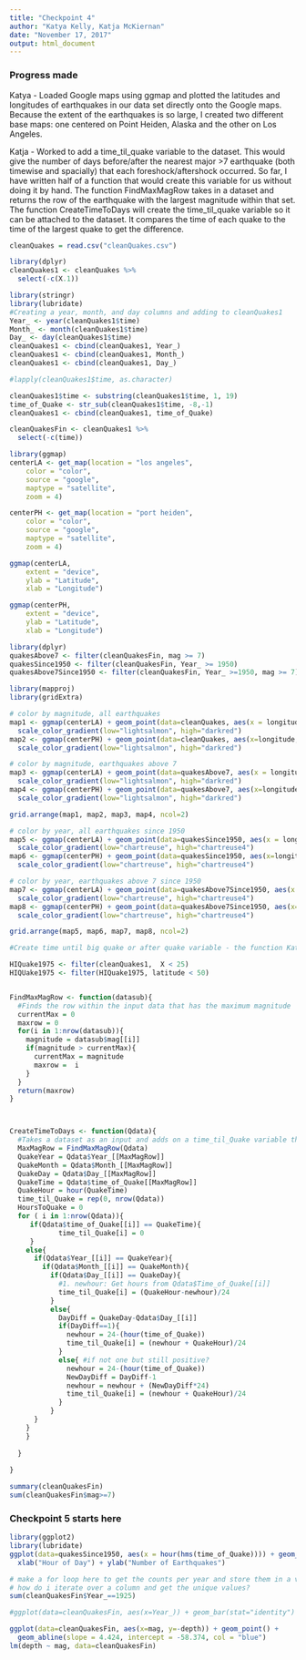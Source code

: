 ```yaml
---
title: "Checkpoint 4"
author: "Katya Kelly, Katja McKiernan"
date: "November 17, 2017"
output: html_document
---
```


### Progress made

Katya - Loaded Google maps using ggmap and plotted the latitudes and longitudes of earthquakes in our data set directly
onto the Google maps. Because the extent of the earthquakes is so large, I created two different base maps: one centered on Point Heiden, Alaska and the other on Los Angeles.

Katja - Worked to add a time_til_quake variable to the dataset. This would give the number of days before/after the nearest major >7 earthquake (both timewise and spacially) that each foreshock/aftershock occurred. So far, I have written half of a function that would create this variable for us without doing it by hand. The function FindMaxMagRow takes in a dataset and returns the row of the earthquake with the largest magnitude within that set. The function CreateTimeToDays will create the time_til_quake variable so it can be attached to the dataset. It compares the time of each quake to the time of the largest quake to get the difference.

```r
cleanQuakes = read.csv("cleanQuakes.csv")

library(dplyr)
cleanQuakes1 <- cleanQuakes %>%
  select(-c(X.1))
```

```r
library(stringr)
library(lubridate)
#Creating a year, month, and day columns and adding to cleanQuakes1
Year_ <- year(cleanQuakes1$time)
Month_ <- month(cleanQuakes1$time)
Day_ <- day(cleanQuakes1$time)
cleanQuakes1 <- cbind(cleanQuakes1, Year_)
cleanQuakes1 <- cbind(cleanQuakes1, Month_)
cleanQuakes1 <- cbind(cleanQuakes1, Day_)

#lapply(cleanQuakes1$time, as.character)

cleanQuakes1$time <- substring(cleanQuakes1$time, 1, 19)
time_of_Quake <- str_sub(cleanQuakes1$time, -8,-1)
cleanQuakes1 <- cbind(cleanQuakes1, time_of_Quake)

cleanQuakesFin <- cleanQuakes1 %>%
  select(-c(time))
```

```r
library(ggmap)
centerLA <- get_map(location = "los angeles",
    color = "color",
    source = "google",
    maptype = "satellite",
    zoom = 4)

centerPH <- get_map(location = "port heiden",
    color = "color",
    source = "google",
    maptype = "satellite",
    zoom = 4)

ggmap(centerLA,
    extent = "device",
    ylab = "Latitude",
    xlab = "Longitude")

ggmap(centerPH,
    extent = "device",
    ylab = "Latitude",
    xlab = "Longitude")


```

```r
library(dplyr)
quakesAbove7 <- filter(cleanQuakesFin, mag >= 7)
quakesSince1950 <- filter(cleanQuakesFin, Year_ >= 1950)
quakesAbove7Since1950 <- filter(cleanQuakesFin, Year_ >=1950, mag >= 7)
```


```r
library(mapproj)
library(gridExtra)

# color by magnitude, all earthquakes
map1 <- ggmap(centerLA) + geom_point(data=cleanQuakes, aes(x = longitude, y =latitude, color=mag), size = 0.5) +
  scale_color_gradient(low="lightsalmon", high="darkred")
map2 <- ggmap(centerPH) + geom_point(data=cleanQuakes, aes(x=longitude, y=latitude, color=mag), size = 0.5) +
  scale_color_gradient(low="lightsalmon", high="darkred")

# color by magnitude, earthquakes above 7
map3 <- ggmap(centerLA) + geom_point(data=quakesAbove7, aes(x = longitude, y =latitude, color=mag), size = 1) +
  scale_color_gradient(low="lightsalmon", high="darkred")
map4 <- ggmap(centerPH) + geom_point(data=quakesAbove7, aes(x=longitude, y=latitude, color=mag), size = 1) +
  scale_color_gradient(low="lightsalmon", high="darkred")

grid.arrange(map1, map2, map3, map4, ncol=2)
```

```r
# color by year, all earthquakes since 1950
map5 <- ggmap(centerLA) + geom_point(data=quakesSince1950, aes(x = longitude, y =latitude, color=Year_), size = 0.5) +
  scale_color_gradient(low="chartreuse", high="chartreuse4")
map6 <- ggmap(centerPH) + geom_point(data=quakesSince1950, aes(x=longitude, y=latitude, color=Year_), size = 0.5) +
  scale_color_gradient(low="chartreuse", high="chartreuse4")

# color by year, earthquakes above 7 since 1950
map7 <- ggmap(centerLA) + geom_point(data=quakesAbove7Since1950, aes(x = longitude, y =latitude, color=Year_), size = 1) +
  scale_color_gradient(low="chartreuse", high="chartreuse4")
map8 <- ggmap(centerPH) + geom_point(data=quakesAbove7Since1950, aes(x=longitude, y=latitude, color=Year_), size = 1) +
  scale_color_gradient(low="chartreuse", high="chartreuse4")

grid.arrange(map5, map6, map7, map8, ncol=2)
```


```r
#Create time until big quake or after quake variable - the function Katja's been writing

HIQuake1975 <- filter(cleanQuakes1,  X < 25)
HIQUake1975 <- filter(HIQuake1975, latitude < 50)


FindMaxMagRow <- function(datasub){
  #Finds the row within the input data that has the maximum magnitude
  currentMax = 0
  maxrow = 0
  for(i in 1:nrow(datasub)){
    magnitude = datasub$mag[[i]]
    if(magnitude > currentMax){
      currentMax = magnitude
      maxrow =  i
    }
  }
  return(maxrow)
}



CreateTimeToDays <- function(Qdata){
  #Takes a dataset as an input and adds on a time_til_Quake variable that contains the number of days prior to or after the biggest quake in that dataset; For example if the largest quake occurred on January 5, 1988 at 6 pm, then a quake that occurred in the same region on January 4, 1988 at 5pm would be assigned time_til_Quake =(1.0417). It will be negative if it is an aftershock.
  MaxMagRow = FindMaxMagRow(Qdata)
  QuakeYear = Qdata$Year_[[MaxMagRow]]
  QuakeMonth = Qdata$Month_[[MaxMagRow]]
  QuakeDay = Qdata$Day_[[MaxMagRow]]
  QuakeTime = Qdata$time_of_Quake[[MaxMagRow]]
  QuakeHour = hour(QuakeTime)
  time_til_Quake = rep(0, nrow(Qdata))
  HoursToQuake = 0
  for ( i in 1:nrow(Qdata)){
     if(Qdata$time_of_Quake[[i]] == QuakeTime){
            time_til_Quake[i] = 0
     }
    else{
      if(Qdata$Year_[[i]] == QuakeYear){
        if(Qdata$Month_[[i]] == QuakeMonth){
          if(Qdata$Day_[[i]] == QuakeDay){
            #1. newhour: Get hours from Qdata$Time_of_Quake[[i]]
            time_til_Quake[i] = (QuakeHour-newhour)/24
          }
          else{
            DayDiff = QuakeDay-Qdata$Day_[[i]]
            if(DayDiff==1){
              newhour = 24-(hour(time_of_Quake))
              time_til_Quake[i] = (newhour + QuakeHour)/24
            }
            else{ #if not one but still positive?
              newhour = 24-(hour(time_of_Quake))
              NewDayDiff = DayDiff-1
              newhour = newhour + (NewDayDiff*24)
              time_til_Quake[i] = (newhour + QuakeHour)/24
            }
          }
      }
    }
    }
    
  }
  
}


```

```r
summary(cleanQuakesFin)
sum(cleanQuakesFin$mag>=7)
```

### Checkpoint 5 starts here
```r
library(ggplot2)
library(lubridate)
ggplot(data=quakesSince1950, aes(x = hour(hms(time_of_Quake)))) + geom_histogram(color="white") +
  xlab("Hour of Day") + ylab("Number of Earthquakes")

# make a for loop here to get the counts per year and store them in a vector
# how do i iterate over a column and get the unique values?
sum(cleanQuakesFin$Year_==1925)

#ggplot(data=cleanQuakesFin, aes(x=Year_)) + geom_bar(stat="identity")

ggplot(data=cleanQuakesFin, aes(x=mag, y=-depth)) + geom_point() + 
  geom_abline(slope = 4.424, intercept = -58.374, col = "blue")
lm(depth ~ mag, data=cleanQuakesFin)
```




















